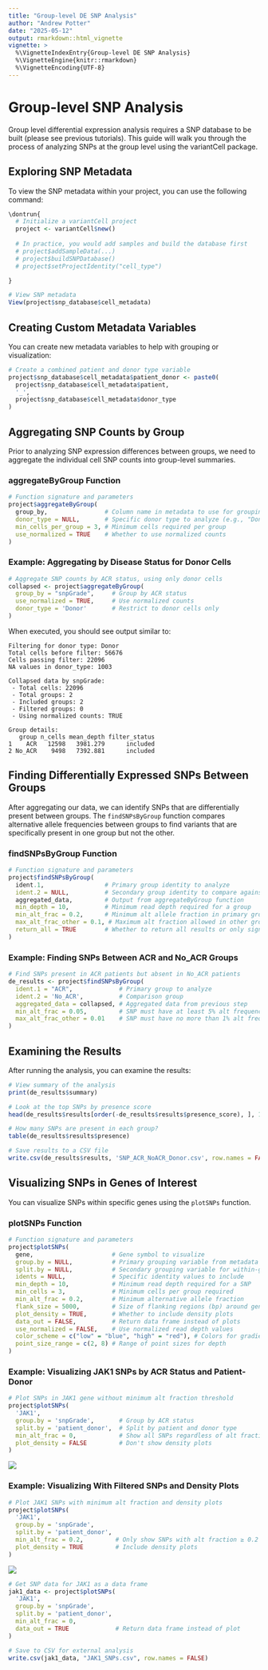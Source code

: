 ```yaml
---
title: "Group-level DE SNP Analysis"
author: "Andrew Potter"
date: "2025-05-12"
output: rmarkdown::html_vignette
vignette: >
  %\VignetteIndexEntry{Group-level DE SNP Analysis}
  %\VignetteEngine{knitr::rmarkdown}
  %\VignetteEncoding{UTF-8}
---
```


# Group-level SNP Analysis

Group level differential expression analysis requires a SNP database to be built (please see previous tutorials). This guide will walk you through the process of analyzing SNPs at the group level using the variantCell package.

## Exploring SNP Metadata

To view the SNP metadata within your project, you can use the following command:

```r
\dontrun{
  # Initialize a variantCell project
  project <- variantCell$new()
  
  # In practice, you would add samples and build the database first
  # project$addSampleData(...)
  # project$buildSNPDatabase()
  # project$setProjectIdentity("cell_type")

}
```


```r

# View SNP metadata
View(project$snp_database$cell_metadata)
```

## Creating Custom Metadata Variables

You can create new metadata variables to help with grouping or visualization:

```r
# Create a combined patient and donor type variable
project$snp_database$cell_metadata$patient_donor <- paste0(
  project$snp_database$cell_metadata$patient, 
  '_', 
  project$snp_database$cell_metadata$donor_type
)
```

## Aggregating SNP Counts by Group

Prior to analyzing SNP expression differences between groups, we need to aggregate the individual cell SNP counts into group-level summaries.

### aggregateByGroup Function

```r
# Function signature and parameters
project$aggregateByGroup(
  group_by,                # Column name in metadata to use for grouping cells
  donor_type = NULL,       # Specific donor type to analyze (e.g., "Donor" or "Recipient")
  min_cells_per_group = 3, # Minimum cells required per group
  use_normalized = TRUE    # Whether to use normalized counts
)
```

### Example: Aggregating by Disease Status for Donor Cells

```r
# Aggregate SNP counts by ACR status, using only donor cells
collapsed <- project$aggregateByGroup(
  group_by = "snpGrade",     # Group by ACR status
  use_normalized = TRUE,     # Use normalized counts
  donor_type = 'Donor'       # Restrict to donor cells only
)
```

When executed, you should see output similar to:

```         
Filtering for donor type: Donor
Total cells before filter: 56676
Cells passing filter: 22096
NA values in donor_type: 1003

Collapsed data by snpGrade:
 - Total cells: 22096
 - Total groups: 2
 - Included groups: 2
 - Filtered groups: 0
 - Using normalized counts: TRUE

Group details:
   group n_cells mean_depth filter_status
1    ACR   12598   3981.279      included
2 No_ACR    9498   7392.881      included
```

## Finding Differentially Expressed SNPs Between Groups

After aggregating our data, we can identify SNPs that are differentially present between groups. The `findSNPsByGroup` function compares alternative allele frequencies between groups to find variants that are specifically present in one group but not the other.

### findSNPsByGroup Function

```r
# Function signature and parameters
project$findSNPsByGroup(
  ident.1,                 # Primary group identity to analyze
  ident.2 = NULL,          # Secondary group identity to compare against (NULL = all others)
  aggregated_data,         # Output from aggregateByGroup function
  min_depth = 10,          # Minimum read depth required for a group
  min_alt_frac = 0.2,      # Minimum alt allele fraction in primary group
  max_alt_frac_other = 0.1, # Maximum alt fraction allowed in other group
  return_all = TRUE        # Whether to return all results or only significant ones
)
```

### Example: Finding SNPs Between ACR and No_ACR Groups

```r
# Find SNPs present in ACR patients but absent in No_ACR patients
de_results <- project$findSNPsByGroup(
  ident.1 = "ACR",             # Primary group to analyze
  ident.2 = 'No_ACR',          # Comparison group
  aggregated_data = collapsed, # Aggregated data from previous step
  min_alt_frac = 0.05,         # SNP must have at least 5% alt frequency in ACR
  max_alt_frac_other = 0.01    # SNP must have no more than 1% alt frequency in No_ACR
)
```

## Examining the Results

After running the analysis, you can examine the results:

```r
# View summary of the analysis
print(de_results$summary)

# Look at the top SNPs by presence score
head(de_results$results[order(-de_results$results$presence_score), ], 10)

# How many SNPs are present in each group?
table(de_results$results$presence)

# Save results to a CSV file
write.csv(de_results$results, 'SNP_ACR_NoACR_Donor.csv', row.names = FALSE)
```

## Visualizing SNPs in Genes of Interest

You can visualize SNPs within specific genes using the `plotSNPs` function.

### plotSNPs Function

```r
# Function signature and parameters
project$plotSNPs(
  gene,                      # Gene symbol to visualize
  group.by = NULL,           # Primary grouping variable from metadata
  split.by = NULL,           # Secondary grouping variable for within-group comparisons
  idents = NULL,             # Specific identity values to include
  min_depth = 10,            # Minimum read depth required for a SNP
  min_cells = 3,             # Minimum cells per group required
  min_alt_frac = 0.2,        # Minimum alternative allele fraction
  flank_size = 5000,         # Size of flanking regions (bp) around gene
  plot_density = TRUE,       # Whether to include density plots
  data_out = FALSE,          # Return data frame instead of plots
  use_normalized = FALSE,    # Use normalized read depth values
  color_scheme = c("low" = "blue", "high" = "red"), # Colors for gradient
  point_size_range = c(2, 8) # Range of point sizes for depth
)
```

### Example: Visualizing JAK1 SNPs by ACR Status and Patient-Donor

```r
# Plot SNPs in JAK1 gene without minimum alt fraction threshold
project$plotSNPs(
  'JAK1',
  group.by = 'snpGrade',       # Group by ACR status
  split.by = 'patient_donor',  # Split by patient and donor type
  min_alt_frac = 0,            # Show all SNPs regardless of alt fraction
  plot_density = FALSE         # Don't show density plots
)
```

![](SNP_plot_JAK1.png)

### Example: Visualizing With Filtered SNPs and Density Plots

```r
# Plot JAK1 SNPs with minimum alt fraction and density plots
project$plotSNPs(
  'JAK1',
  group.by = 'snpGrade',
  split.by = 'patient_donor',
  min_alt_frac = 0.2,         # Only show SNPs with alt fraction ≥ 0.2
  plot_density = TRUE         # Include density plots
)
```

![](SNP_plot_JAK1_density.png)

```r
# Get SNP data for JAK1 as a data frame
jak1_data <- project$plotSNPs(
  'JAK1',
  group.by = 'snpGrade',
  split.by = 'patient_donor',
  min_alt_frac = 0,
  data_out = TRUE             # Return data frame instead of plot
)

# Save to CSV for external analysis
write.csv(jak1_data, "JAK1_SNPs.csv", row.names = FALSE)
```
